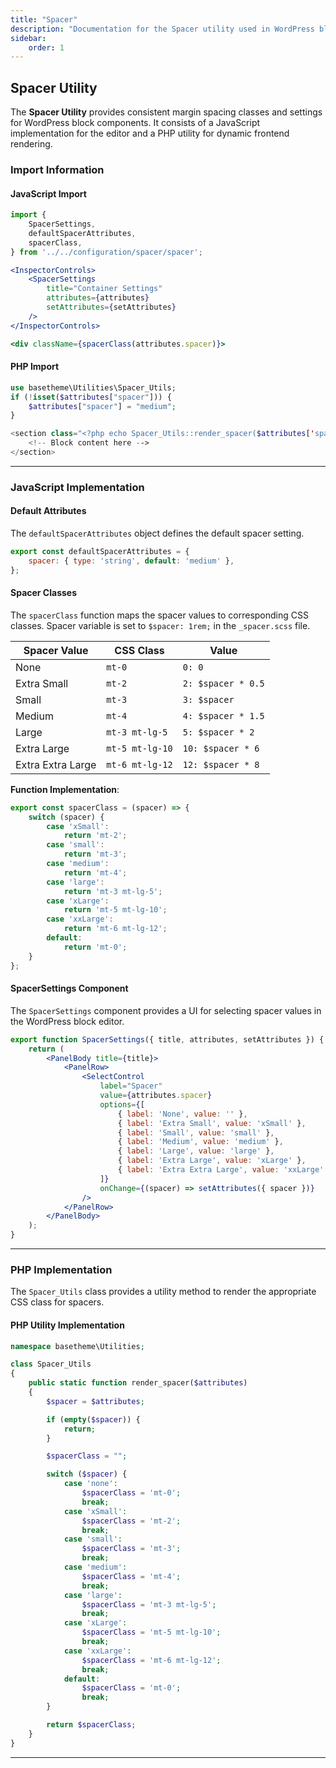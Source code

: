 ```yaml
---
title: "Spacer"
description: "Documentation for the Spacer utility used in WordPress block components."
sidebar:
    order: 1
---
```




<Spacer />

## Spacer Utility

The **Spacer Utility** provides consistent margin spacing classes and settings for WordPress block components. It consists of a JavaScript implementation for the editor and a PHP utility for dynamic frontend rendering.

### Import Information

#### JavaScript Import
```jsx
import {
    SpacerSettings,
    defaultSpacerAttributes,
    spacerClass,
} from '../../configuration/spacer/spacer';
```

```jsx
<InspectorControls>
    <SpacerSettings
        title="Container Settings"
        attributes={attributes}
        setAttributes={setAttributes}
    />
</InspectorControls>
```

```jsx
<div className={spacerClass(attributes.spacer)}>
```

#### PHP Import
```php
use basetheme\Utilities\Spacer_Utils;
if (!isset($attributes["spacer"])) {
    $attributes["spacer"] = "medium";
}
```


```php
<section class="<?php echo Spacer_Utils::render_spacer($attributes['spacer']); ?>">
    <!-- Block content here -->
</section>
```

---

### JavaScript Implementation

#### Default Attributes
The `defaultSpacerAttributes` object defines the default spacer setting.

```jsx
export const defaultSpacerAttributes = {
    spacer: { type: 'string', default: 'medium' },
};
```

#### Spacer Classes
The `spacerClass` function maps the spacer values to corresponding CSS classes.
Spacer variable is set to `$spacer: 1rem;` in the `_spacer.scss` file.

| Spacer Value | CSS Class      | Value          |
|--------------|----------------|----------------|
| None         | `mt-0`         | `0: 0`          |
| Extra Small  | `mt-2`         | `2: $spacer * 0.5`     |
| Small        | `mt-3`         | `3: $spacer`  |
| Medium       | `mt-4`         | `4: $spacer * 1.5`     |
| Large        | `mt-3 mt-lg-5` | `5: $spacer * 2`       |
| Extra Large  | `mt-5 mt-lg-10`| `10: $spacer * 6`      |
| Extra Extra Large | `mt-6 mt-lg-12`| `12: $spacer * 8`      |

**Function Implementation**:
```javascript
export const spacerClass = (spacer) => {
    switch (spacer) {
        case 'xSmall':
            return 'mt-2';
        case 'small':
            return 'mt-3';
        case 'medium':
            return 'mt-4';
        case 'large':
            return 'mt-3 mt-lg-5';
        case 'xLarge':
            return 'mt-5 mt-lg-10';
        case 'xxLarge':
            return 'mt-6 mt-lg-12';
        default:
            return 'mt-0';
    }
};
```

#### SpacerSettings Component
The `SpacerSettings` component provides a UI for selecting spacer values in the WordPress block editor.

```jsx
export function SpacerSettings({ title, attributes, setAttributes }) {
    return (
        <PanelBody title={title}>
            <PanelRow>
                <SelectControl
                    label="Spacer"
                    value={attributes.spacer}
                    options={[
                        { label: 'None', value: '' },
                        { label: 'Extra Small', value: 'xSmall' },
                        { label: 'Small', value: 'small' },
                        { label: 'Medium', value: 'medium' },
                        { label: 'Large', value: 'large' },
                        { label: 'Extra Large', value: 'xLarge' },
                        { label: 'Extra Extra Large', value: 'xxLarge' },
                    ]}
                    onChange={(spacer) => setAttributes({ spacer })}
                />
            </PanelRow>
        </PanelBody>
    );
}
```

---

### PHP Implementation

The `Spacer_Utils` class provides a utility method to render the appropriate CSS class for spacers.

#### PHP Utility Implementation

```php
namespace basetheme\Utilities;

class Spacer_Utils
{
    public static function render_spacer($attributes)
    {
        $spacer = $attributes;

        if (empty($spacer)) {
            return;
        }

        $spacerClass = "";

        switch ($spacer) {
            case 'none':
                $spacerClass = 'mt-0';
                break;
            case 'xSmall':
                $spacerClass = 'mt-2';
                break;
            case 'small':
                $spacerClass = 'mt-3';
                break;
            case 'medium':
                $spacerClass = 'mt-4';
                break;
            case 'large':
                $spacerClass = 'mt-3 mt-lg-5';
                break;
            case 'xLarge':
                $spacerClass = 'mt-5 mt-lg-10';
                break;
            case 'xxLarge':
                $spacerClass = 'mt-6 mt-lg-12';
                break;
            default:
                $spacerClass = 'mt-0';
                break;
        }

        return $spacerClass;
    }
}
```

---